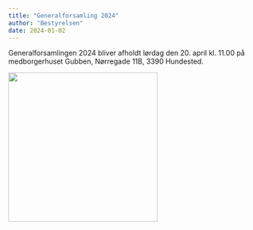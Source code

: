 ```yaml
---
title: "Generalforsamling 2024"
author: "Bestyrelsen"
date: 2024-01-02
---
```


Generalforsamlingen 2024 bliver afholdt lørdag den 20. april kl. 11.00 på medborgerhuset Gubben, Nørregade 11B, 3390 Hundested.


![](gubben.jpg){width="300"}
